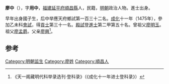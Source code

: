 '''廖中'''（{{bd|1435年||？}}），字'''用中'''，[[福建|福建]][[延平府|延平府]][[順昌縣|順昌縣]]人，民籍，[[明朝|明朝]]政治人物。進士出身。

早年出身國子生，后中举應天府鄉試第一百三十二名。[[成化|成化]]十一年（1475年），參加乙未科[[會試|會試]]，得[[貢士|貢士]]第三十一名。[[殿試|殿試]]登[[進士|進士]]第二甲第五十名。曾祖父[[廖明玉|廖明玉]]。祖父[[廖孟爵|廖孟爵]]。父亲[[廖興|廖興]]<ref>《天一阁藏明代科举录选刊·登科录》（《成化十一年进士登科录》）</ref>。

==参考==
{{reflist}}
{{明朝人物小作品}}
{{成化十一年乙未科殿試金榜}}
[[Category:明朝监生|Category:明朝监生]]
[[Category:廖姓|Category:廖姓]]
[[Category:順昌人|Category:順昌人]]